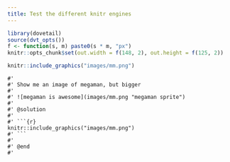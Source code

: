 ```yaml
---
title: Test the different knitr engines
---
```


```r
library(dovetail)
source(dvt_opts())
f <- function(s, m) paste0(s * m, "px")
knitr::opts_chunk$set(out.width = f(148, 2), out.height = f(125, 2))
```

```r
knitr::include_graphics("images/mm.png")
```

```challenge
#' 
#' Show me an image of megaman, but bigger
#'
#' ![megaman is awesome](images/mm.png "megaman sprite")
#' 
#' @solution
#'
#' ```{r}
knitr::include_graphics("images/mm.png")
#' ```
#'
#' @end
#' 
```
